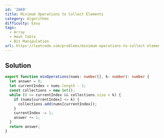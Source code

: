 ```yaml
---
id: '2869'
title: Minimum Operations to Collect Elements
category: Algorithms
difficulty: Easy
tags:
  - Array
  - Hash Table
  - Bit Manipulation
url: https://leetcode.com/problems/minimum-operations-to-collect-elements
---
```


## Solution

```typescript showLineNumbers
export function minOperations(nums: number[], k: number): number {
  let answer = 0;
  let currentIndex = nums.length - 1;
  const collections = new Set();
  while (0 <= currentIndex && collections.size < k) {
    if (nums[currentIndex] <= k) {
      collections.add(nums[currentIndex]);
    }
    currentIndex -= 1;
    answer += 1;
  }
  return answer;
}
```
